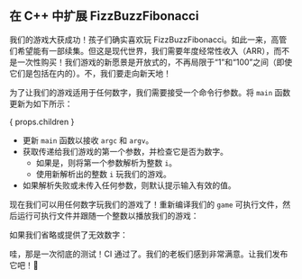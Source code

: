 
## 在 C++ 中扩展 FizzBuzzFibonacci

我们的游戏大获成功！孩子们确实喜欢玩 FizzBuzzFibonacci。如此一来，高管们希望能有一部续集。但这是现代世界，我们需要年度经常性收入（ARR），而不是一次性购买！我们游戏的新愿景是开放式的，不再局限于“1”和“100”之间（即使它们是包括在内的）。不，我们要走向新天地！

<FizzBuzzFibonacciOpenRules />

为了让我们的游戏适用于任何数字，我们需要接受一个命令行参数。将 `main` 函数更新为如下所示：

{ props.children }

- 更新 `main` 函数以接收 `argc` 和 `argv`。
- 获取传递给我们游戏的第一个参数，并检查它是否为数字。
  - 如果是，则将第一个参数解析为整数 `i`。
  - 使用新解析出的整数 `i` 玩我们的游戏。
- 如果解析失败或未传入任何参数，则默认提示输入有效的值。

现在我们可以用任何数字玩我们的游戏了！重新编译我们的 `game` 可执行文件，然后运行可执行文件并跟随一个整数以播放我们的游戏：

<FizzBuzzFibonacciOpenOutput />

如果我们省略或提供了无效数字：

<FizzBuzzFibonacciOpenOutputDefault />

哇，那是一次彻底的测试！CI 通过了。我们的老板们感到非常满意。让我们发布它吧！🚀